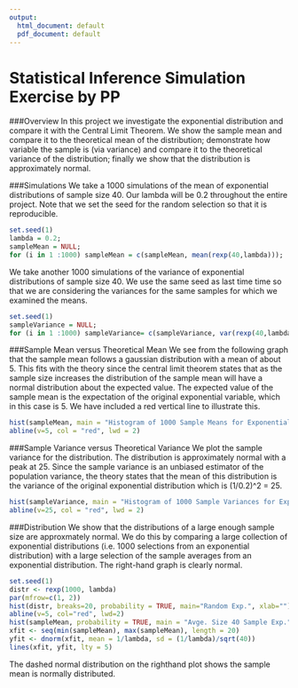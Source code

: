 ```yaml
---
output:
  html_document: default
  pdf_document: default
---
```

Statistical Inference Simulation Exercise by PP
===================================================

###Overview
In this project we investigate the exponential distribution and compare it with the Central Limit Theorem.  We show the sample mean and compare it to the theoretical mean of the distribution; demonstrate how variable the sample is (via variance) and compare it to the theoretical variance of the distribution; finally we show that the distribution is approximately normal.

###Simulations
We take a 1000 simulations of the mean of exponential distributions of sample size 40. Our lambda will be 0.2 throughout the entire project. Note that we set the seed for the random selection so that it is reproducible.
```r
set.seed(1)
lambda = 0.2;
sampleMean = NULL;
for (i in 1 :1000) sampleMean = c(sampleMean, mean(rexp(40,lambda)));
```

We take another 1000 simulations of the variance of exponential distributions of sample size 40. We use the same seed as last time time so that we are considering the variances for the same samples for which we examined the means.
```r
set.seed(1)
sampleVariance = NULL;
for (i in 1 :1000) sampleVariance= c(sampleVariance, var(rexp(40,lambda)));
```

###Sample Mean versus Theoretical Mean
We see from the following graph that the sample mean follows a gaussian distribution with a mean of about 5. This fits with the theory since the central limit theorem states that as the sample size increases the distribution of the sample mean will have a normal distribution about the expected value. The expected value of the sample mean is the expectation of the original exponential variable, which in this case is 5. We have included a red vertical line to illustrate this.
```r
hist(sampleMean, main = "Histogram of 1000 Sample Means for Exponential Distribution", xlab = "Sample Mean (lambda = 0.2)", breaks = 20);
abline(v=5, col = "red", lwd = 2)
```

###Sample Variance versus Theoretical Variance
We plot the sample variance for the distribution. The distribution is approximately normal with a peak at 25. Since the sample variance is an unbiased estimator of the population variance, the theory states that the mean of this distribution is the variance of the original exponential distribution which is (1/0.2)^2 = 25.
```r
hist(sampleVariance, main = "Histogram of 1000 Sample Variances for Exponential Distribution", xlab = "Sample Variance (lambda = 0.2)", breaks = 20);
abline(v=25, col = "red", lwd = 2)
```

###Distribution
We show that the distributions of a large enough sample size are approxmately normal. We do this by comparing a large collection of exponential distributions (i.e. 1000 selections from an exponential distribution) with a large selection of the sample averages from an exponential distribution. The right-hand graph is clearly normal.

```r
set.seed(1)
distr <- rexp(1000, lambda)
par(mfrow=c(1, 2))
hist(distr, breaks=20, probability = TRUE, main="Random Exp.", xlab="")
abline(v=5, col="red", lwd=2)
hist(sampleMean, probability = TRUE, main = "Avge. Size 40 Sample Exp.", xlab = "Sample Mean (lambda = 0.2)", breaks = 20);
xfit <- seq(min(sampleMean), max(sampleMean), length = 20)
yfit <- dnorm(xfit, mean = 1/lambda, sd = (1/lambda)/sqrt(40))
lines(xfit, yfit, lty = 5)
```

The dashed normal distribution on the righthand plot shows the sample mean is normally distributed.

